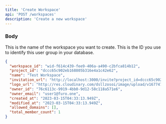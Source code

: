```yaml
---
title: 'Create Workspace'
api: 'POST /workspaces'
description: 'Create a new workspace'
---
```


### Body

<ParamField body="name" type="string" required>
  This is the name of the workspace you want to create.
</ParamField>

<ParamField body="owner_id" type="string" required>
  This is the ID you use to identify this user group in your database.
</ParamField>

<ResponseExample>

```json 201: Created
{
  "workspace_id": "wid-f614c439-fee9-406a-a490-c2bfca814b12",
  "project_id": "dccc65c902eb168805b316e4a1c42e62",
  "name": "Test Workspace",
  "invitation_url": "http://localhost:3000/invite?project_id=dccc65c902eb168805b316e4a1c42e62&workspace_id=wid-f614c439-fee9-406a-a490-c2bfca814b12",
  "logo_url": "http://res.cloudinary.com/dsllzosoi/image/upload/v1677472329/yagayqz3u4zdsiqspsk3.png",
  "owner_id": "76c6113c-9919-4bb0-9d12-58c118a571e6",
  "owner_email": "user1@furo.one",
  "created_at": "2023-03-15T04:33:13.949Z",
  "modified_at": "2023-03-15T04:33:13.949Z",
  "allowed_domains": [],
  "total_member_count": 1
}
```

</ResponseExample>
